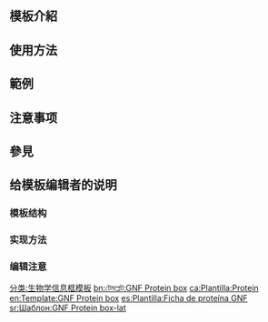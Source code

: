 <IncludeOnly><!-- 在這裡加入模板的保護標識 --></IncludeOnly>
<!-- 在本行下編輯模板說明 -->
== 模板介紹 ==

== 使用方法 ==

== 範例 ==

== 注意事项 ==

== 參見 ==

== 给模板编辑者的说明 ==
=== 模板结构 ===
=== 实现方法 ===
=== 编辑注意 ===

<IncludeOnly>
<!-- 本行下加入模板的分類 -->
[[分类:生物学信息框模板]]
<!-- 本行下加入模板的跨語言鏈接 -->
[[bn:টেমপ্লেট:GNF Protein box]]
[[ca:Plantilla:Protein]]
[[en:Template:GNF Protein box]]
[[es:Plantilla:Ficha de proteína GNF]]
[[sr:Шаблон:GNF Protein box-lat]]
</IncludeOnly>